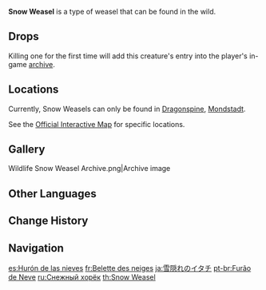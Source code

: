{{About|the wildlife|the furnishing|Snow Weasel (Furnishing)}}
{{Wildlife Infobox
|image       = Snow Weasel Icon.png
|type        = Wildlife
|family      = Beasts
|group       = Weasels
|location    = 
|description = Prank-prone rascals with a slim and agile form.<br>Weasels that come and go as they please, hiding within holes in the snowy plains. They usually hunt bugs and lizards, but they are also unafraid of animals slightly larger than themselves. Due to their cute appearance, people sometimes try to catch weasels and take them as pets, but they are freedom-loving creatures by nature and do not easily consign themselves to the fate of being confined in warm human homes.
}}
'''Snow Weasel''' is a type of weasel that can be found in the wild.

==Drops==
{{Card|Raw Meat|1}}

Killing one for the first time will add this creature's entry into the player's in-game [[archive]].

==Locations==
Currently, Snow Weasels can only be found in [[Dragonspine]], [[Mondstadt]].

See the [https://act.hoyolab.com/ys/app/interactive-map/index.html#/map/2?shown_types=312 Official Interactive Map] for specific locations.

==Gallery==
<gallery>
Wildlife Snow Weasel Archive.png|Archive image
</gallery>

==Other Languages==
{{Other Languages
|en      = Snow Weasel
|zhs     = 雪隐鼬
|zhs_rm  = Xuě Yǐn Yòu
|zht     = 雪隱鼬
|zht_rm  = Xuě Yǐn Yòu
|zh_tl   = Hiding-in-Snow Weasel
|ja      = 雪隠れのイタチ
|ja_rm   = Yukikakure no Itachi
|ja_tl   = Hiding-in-Snow Weasel
|ko      = 눈족제비
|ko_rm   = Nun Jokjebi
|ko_tl   = Snow Weasel
|es      = Hurón de las nieves
|es_tl   = Snow Ferret
|fr      = Belette des neiges
|fr_tl   = Snow Weasel
|ru      = Снежный хорёк
|ru_tl   = Snow Ferret
|th      = Snow Weasel
|vi      = Chồn Sóc Trắng
|vi_tl   = 
|de      = Schneemarder
|de_tl   = Snow {{W|Marten}}
|id      = Snow Weasel
|pt      = Furão de Neve
|pt_tl   = 
|tr      = Kar Gelinciği
|tr_tl   = Snow Ferret
|it      = Donnola delle nevi
|it_tl   = 
}}

==Change History==
{{Change History|1.2}}

==Navigation==
{{Wildlife Navbox}}

[[es:Hurón de las nieves]]
[[fr:Belette des neiges]]
[[ja:雪隠れのイタチ]]
[[pt-br:Furão de Neve]]
[[ru:Снежный хорёк]]
[[th:Snow Weasel]]